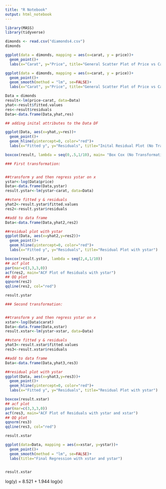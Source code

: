 ```yaml
---
title: "R Notebook"
output: html_notebook
---
```


```r
library(MASS) 
library(tidyverse)
```

```r
dimonds <- read.csv("diamonds4.csv")
dimonds
```
```r
ggplot(data = dimonds, mapping = aes(x=carat, y = price))+
  geom_point()+
  labs(x="Carat", y="Price", title="General Scatter Plot of Price vs Carrat")
```


```r
ggplot(data = dimonds, mapping = aes(x=carat, y = price))+
  geom_point()+
  geom_smooth(method = "lm", se=FALSE)+ 
  labs(x="Carat", y="Price", title="General Scatter Plot of Price vs Carrat (With Regression Line)")
```


```r
Data = dimonds
result<-lm(price~carat, data=Data)
yhat<-result$fitted.values
res<-result$residuals
Data<-data.frame(Data,yhat,res)

## adding inital attributes to the Data DF
```



```r
ggplot(Data, aes(x=yhat,y=res))+
  geom_point()+
  geom_hline(yintercept=0, color="red")+
  labs(x="Fitted y", y="Residuals", title="Inital Residual Plot (No Transformations)")
```

```r
boxcox(result, lambda = seq(0,.5,1/10), main= "Box Cox (No Transformations")
```


```r
### First transformation:


##transform y and then regress ystar on x
ystar<-log(Data$price)
Data<-data.frame(Data,ystar)
result.ystar<-lm(ystar~carat, data=Data)

##store fitted y & residuals
yhat2<-result.ystar$fitted.values
res2<-result.ystar$residuals

##add to data frame
Data<-data.frame(Data,yhat2,res2)

##residual plot with ystar
ggplot(Data, aes(x=yhat2,y=res2))+
  geom_point()+
  geom_hline(yintercept=0, color="red")+
  labs(x="Fitted y", y="Residuals", title="Residual Plot with ystar")

boxcox(result.ystar, lambda = seq(2,4,1/10))
## acf plot
par(mar=c(3,3,3,0))
acf(res2, main="ACF Plot of Residuals with ystar")
## QQ plot
qqnorm(res2)
qqline(res2, col="red")

result.ystar
```

```r
### Second transformation:


##transform y and then regress ystar on x
xstar<-log(Data$carat)
Data<-data.frame(Data,xstar)
result.xstar<-lm(ystar~xstar, data=Data)

##store fitted y & residuals
yhat3<-result.xstar$fitted.values
res3<-result.xstar$residuals

##add to data frame
Data<-data.frame(Data,yhat3,res3)

##residual plot with ystar
ggplot(Data, aes(x=yhat3,y=res3))+
  geom_point()+
  geom_hline(yintercept=0, color="red")+
  labs(x="Fitted y", y="Residuals", title="Residual Plot with ystar")

boxcox(result.xstar)
## acf plot
par(mar=c(3,3,3,0))
acf(res3, main="ACF Plot of Residuals with ystar and xstar")
## QQ plot
qqnorm(res3)
qqline(res3, col="red")

result.xstar
```



```r
ggplot(data=Data, mapping = aes(x=xstar, y=ystar))+
  geom_point()+
  geom_smooth(method = "lm", se=FALSE)+
  labs(title="Final Regression with xstar and ystar")
  
```

```r
result.xstar
```

log(y) = 8.521 + 1.944 log(x)

#